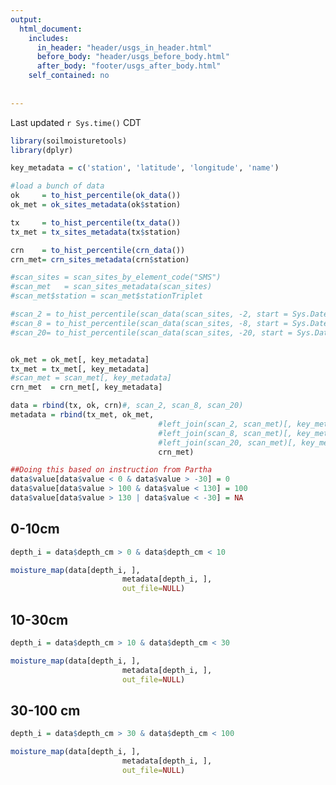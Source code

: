```yaml
---
output:
  html_document:
    includes:
      in_header: "header/usgs_in_header.html"
      before_body: "header/usgs_before_body.html"
      after_body: "footer/usgs_after_body.html"
    self_contained: no
      
    
---
```


Last updated `r Sys.time()` CDT


```r
library(soilmoisturetools)
library(dplyr)

key_metadata = c('station', 'latitude', 'longitude', 'name')

#load a bunch of data
ok     = to_hist_percentile(ok_data())
ok_met = ok_sites_metadata(ok$station)

tx     = to_hist_percentile(tx_data())
tx_met = tx_sites_metadata(tx$station)

crn    = to_hist_percentile(crn_data())
crn_met= crn_sites_metadata(crn$station)

#scan_sites = scan_sites_by_element_code("SMS")
#scan_met   = scan_sites_metadata(scan_sites)
#scan_met$station = scan_met$stationTriplet

#scan_2 = to_hist_percentile(scan_data(scan_sites, -2, start = Sys.Date()-as.difftime(2, units='hours')))
#scan_8 = to_hist_percentile(scan_data(scan_sites, -8, start = Sys.Date()-as.difftime(2, units='hours')))
#scan_20= to_hist_percentile(scan_data(scan_sites, -20, start = Sys.Date()-as.difftime(2, units='hours')))


ok_met = ok_met[, key_metadata]
tx_met = tx_met[, key_metadata]
#scan_met = scan_met[, key_metadata]
crn_met  = crn_met[, key_metadata]

data = rbind(tx, ok, crn)#, scan_2, scan_8, scan_20)
metadata = rbind(tx_met, ok_met, 
								 #left_join(scan_2, scan_met)[, key_metadata], 
								 #left_join(scan_8, scan_met)[, key_metadata], 
								 #left_join(scan_20, scan_met)[, key_metadata], 
								 crn_met)

##Doing this based on instruction from Partha
data$value[data$value < 0 & data$value > -30] = 0
data$value[data$value > 100 & data$value < 130] = 100
data$value[data$value > 130 | data$value < -30] = NA

```


## 0-10cm

```r

depth_i = data$depth_cm > 0 & data$depth_cm < 10

moisture_map(data[depth_i, ], 
						 metadata[depth_i, ],
						 out_file=NULL)


```

## 10-30cm

```r

depth_i = data$depth_cm > 10 & data$depth_cm < 30

moisture_map(data[depth_i, ], 
						 metadata[depth_i, ],
						 out_file=NULL)


```

## 30-100 cm

```r

depth_i = data$depth_cm > 30 & data$depth_cm < 100

moisture_map(data[depth_i, ], 
						 metadata[depth_i, ],
						 out_file=NULL)


```
